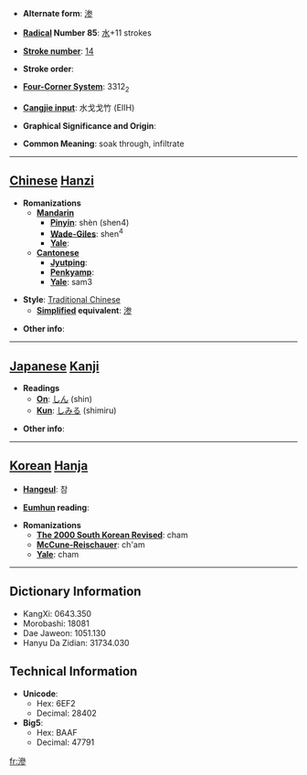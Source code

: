 * '''Alternate form''': [[渗]]

* '''[[Wiktionary:Chinese radical index| Radical]] Number 85''': [[Wiktionary:Chinese radical index 水|水]]+11 strokes

* '''[[Wiktionary:Chinese total strokes index|Stroke number]]''': [[Wiktionary:Chinese total strokes index 14|14]]

* '''Stroke order''': 

* '''[[Wiktionary:Chinese four corner index|Four-Corner System]]''': 3312<sub>2</sub>

* '''[[Wiktionary:Chinese Cangjie index|Cangjie input]]''': 水戈戈竹 (EIIH)

* '''Graphical Significance and Origin''': 

* '''Common Meaning''': soak through, infiltrate

----

== [[Chinese]] [[Hanzi]] ==

* '''Romanizations'''
** '''[[Mandarin]]'''
*** '''[[Pinyin]]''': shèn (shen4)
*** '''[[Wade-Giles]]''': shen<sup>4</sup>
*** '''[[Yale]]''': 
** '''[[Cantonese]]'''
*** '''[[Jyutping]]''':
*** '''[[Penkyamp]]''': 
*** '''[[Yale]]''': sam3

* '''Style''': [[Traditional Chinese]] 
** '''[[Simplified Chinese|Simplified]] equivalent''': [[渗]]

* '''Other info''': 

----

== [[Japanese]] [[Kanji]] ==

* '''Readings'''
** '''[[On]]''': [[しん]] (shin)
** '''[[Kun]]''': [[しみる]] (shimiru)

* '''Other info''':  

----

== [[Korean]] [[Hanja]] ==

* '''[[Hangeul]]''': 참

* '''[[Eumhun]] reading''': 

* '''Romanizations'''
** '''[[The 2000 South Korean Revised Romanization|The 2000 South Korean Revised]]''': cham
** '''[[McCune-Reischauer]]''': ch'am
** '''[[Yale]]''': cham

----

== Dictionary Information ==

* KangXi: 0643.350
* Morobashi: 18081
* Dae Jaweon: 1051.130
* Hanyu Da Zidian: 31734.030

== Technical Information ==

* '''Unicode''':
** Hex: 6EF2
** Decimal: 28402
* '''Big5''':
** Hex: BAAF
** Decimal: 47791

[[fr:滲]]
